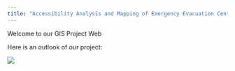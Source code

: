 ```yaml
---
title: "Accessibility Analysis and Mapping of Emergency Evacuation Centres and Medical Services"
---
```


Welcome to our GIS Project Web

Here is an outlook of our project:

![](Images/GIS Poster 1 (converted).jpg){fig-align="center"}
